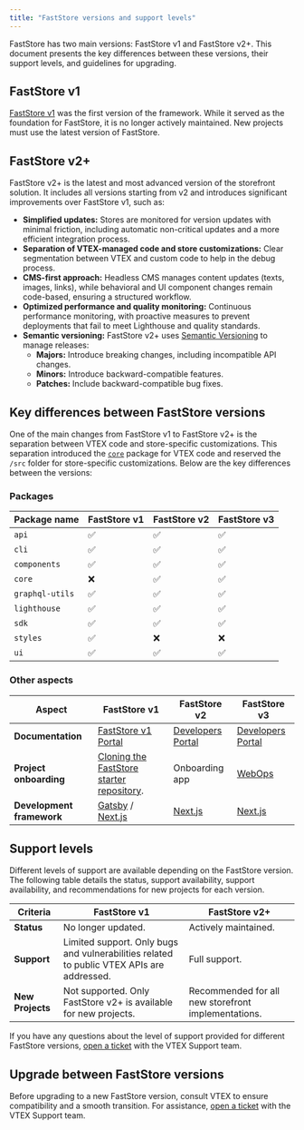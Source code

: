 ```yaml
---
title: "FastStore versions and support levels"
---
```


FastStore has two main versions: FastStore v1 and FastStore v2+. This document presents the key differences between these versions, their support levels, and guidelines for upgrading.

## FastStore v1

[FastStore v1](https://v1.faststore.dev/docs) was the first version of the framework. While it served as the foundation for FastStore, it is no longer actively maintained. New projects must use the latest version of FastStore.

## FastStore v2+

FastStore v2+ is the latest and most advanced version of the storefront solution. It includes all versions starting from v2 and introduces significant improvements over FastStore v1, such as:

- **Simplified updates:** Stores are monitored for version updates with minimal friction, including automatic non-critical updates and a more efficient integration process.
- **Separation of VTEX-managed code and store customizations:** Clear segmentation between VTEX and custom code to help in the debug process.
- **CMS-first approach:** Headless CMS manages content updates (texts, images, links), while behavioral and UI component changes remain code-based, ensuring a structured workflow.
- **Optimized performance and quality monitoring:** Continuous performance monitoring, with proactive measures to prevent deployments that fail to meet Lighthouse and quality standards.
- **Semantic versioning:** FastStore v2+ uses [Semantic Versioning](https://semver.org/) to manage releases:
  - **Majors:** Introduce breaking changes, including incompatible API changes.
  - **Minors:** Introduce backward-compatible features.
  - **Patches:** Include backward-compatible bug fixes.

## Key differences between FastStore versions

One of the main changes from FastStore v1 to FastStore v2+ is the separation between VTEX code and store-specific customizations. This separation introduced the [`core`](https://developers.vtex.com/docs/guides/faststore/project-structure-overview#packagejson) package for VTEX code and reserved the `/src` folder for store-specific customizations. Below are the key differences between the versions:

### Packages

| Package name    | FastStore v1 | FastStore v2 | FastStore v3 |
| --------------- | ------------ | ------------ | ------------ |
| `api`           | ✅           | ✅           | ✅           |
| `cli`           | ✅           | ✅           | ✅           |
| `components`    | ✅           | ✅           | ✅           |
| `core`          | ❌           | ✅           | ✅           |
| `graphql-utils` | ✅           | ✅           | ✅           |
| `lighthouse`    | ✅           | ✅           | ✅           |
| `sdk`           | ✅           | ✅           | ✅           |
| `styles`        | ✅           | ❌           | ❌           |
| `ui`            | ✅           | ✅           | ✅           |

### Other aspects

| **Aspect**        | **FastStore v1** | **FastStore v2** | **FastStore v3** |
| ------------  | ------------ | ------------ | ------------ |
| **Documentation** | [FastStore v1 Portal](https://v1.faststore.dev/) | [Developers Portal](https://developers.vtex.com/docs/guides/faststore) | [Developers Portal](https://developers.vtex.com/docs/guides/faststore) |
| **Project onboarding**   | [Cloning the FastStore starter repository](https://v1.faststore.dev/quickstart). | Onboarding app | [WebOps](https://developers.vtex.com/docs/guides/faststore/1-onboarding-overview)       |
| **Development framework** | [Gatsby](https://www.gatsbyjs.com/docs/) / [Next.js](https://nextjs.org/docs) | [Next.js](https://nextjs.org/docs) | [Next.js](https://nextjs.org/docs)                                    |

## Support levels

Different levels of support are available depending on the FastStore version. The following table details the status, support availability, support availability, and recommendations for new projects for each version.

| **Criteria** | **FastStore v1** | **FastStore v2+** |
|-------------|----------------|--------------------|
| **Status** | No longer updated. | Actively maintained. |
| **Support** | Limited support. Only bugs and vulnerabilities related to public VTEX APIs are addressed. | Full support. |
| **New Projects** | Not supported. Only FastStore v2+ is available for new projects. | Recommended for all new storefront implementations. |

If you have any questions about the level of support provided for different FastStore versions, [open a ticket](https://help.vtex.com/en/support) with the VTEX Support team.

## Upgrade between FastStore versions

Before upgrading to a new FastStore version, consult VTEX to ensure compatibility and a smooth transition. For assistance, [open a ticket](https://help.vtex.com/en/support) with the VTEX Support team.
